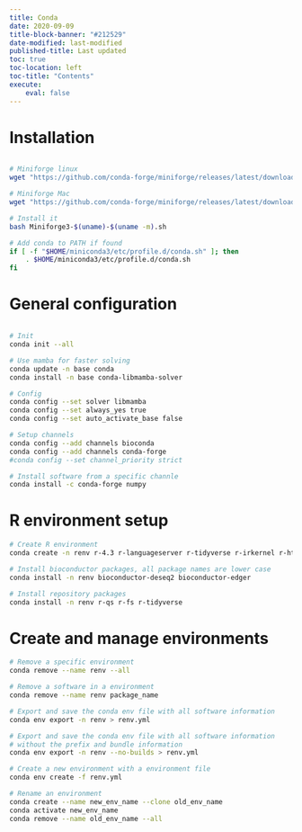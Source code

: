 ```yaml
---
title: Conda
date: 2020-09-09
title-block-banner: "#212529"
date-modified: last-modified
published-title: Last updated
toc: true
toc-location: left
toc-title: "Contents"
execute:
    eval: false
---
```


# Installation
```bash

# Miniforge linux
wget "https://github.com/conda-forge/miniforge/releases/latest/download/Miniforge3-Linux-x86_64.sh"

# Miniforge Mac
wget "https://github.com/conda-forge/miniforge/releases/latest/download/Miniforge3-MacOSX-arm64.sh"

# Install it
bash Miniforge3-$(uname)-$(uname -m).sh

# Add conda to PATH if found
if [ -f "$HOME/miniconda3/etc/profile.d/conda.sh" ]; then
    . $HOME/miniconda3/etc/profile.d/conda.sh
fi

```

# General configuration

```bash

# Init
conda init --all

# Use mamba for faster solving
conda update -n base conda
conda install -n base conda-libmamba-solver

# Config
conda config --set solver libmamba
conda config --set always_yes true
conda config --set auto_activate_base false

# Setup channels
conda config --add channels bioconda
conda config --add channels conda-forge
#conda config --set channel_priority strict

# Install software from a specific channle
conda install -c conda-forge numpy
```

# R environment setup
```bash
# Create R environment
conda create -n renv r-4.3 r-languageserver r-tidyverse r-irkernel r-httpgd

# Install bioconductor packages, all package names are lower case
conda install -n renv bioconductor-deseq2 bioconductor-edger

# Install repository packages
conda install -n renv r-qs r-fs r-tidyverse
```

# Create and manage environments
```bash
# Remove a specific environment
conda remove --name renv --all

# Remove a software in a environment
conda remove --name renv package_name

# Export and save the conda env file with all software information
conda env export -n renv > renv.yml

# Export and save the conda env file with all software information
# without the prefix and bundle information
conda env export -n renv --no-builds > renv.yml

# Create a new environment with a environment file
conda env create -f renv.yml

# Rename an environment
conda create --name new_env_name --clone old_env_name
conda activate new_env_name
conda remove --name old_env_name --all
```

